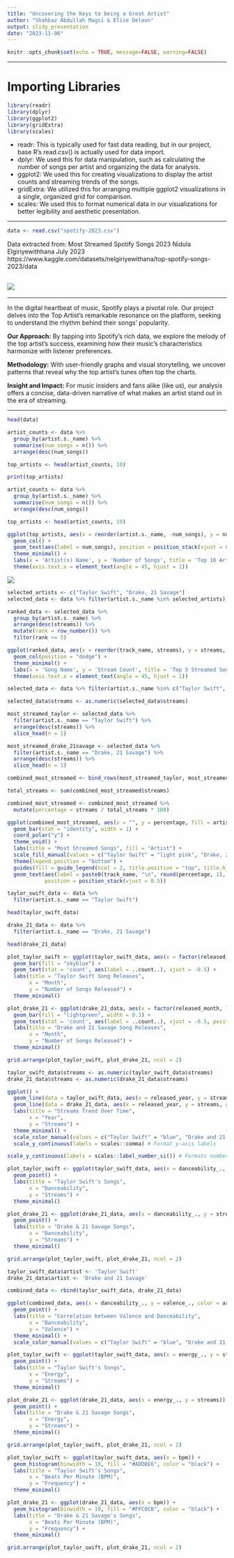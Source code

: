 ```yaml
---
title: "Uncovering the Keys to being a Great Artist"
author: "Shahbaz Abdullah Magsi & Elise Deleon"
output: slidy_presentation
date: "2023-11-06"
---
```


```r
knitr::opts_chunk$set(echo = TRUE, message=FALSE, warning=FALSE)
```

---

# Importing Libraries

```r
library(readr)
library(dplyr)
library(ggplot2)
library(gridExtra)
library(scales)
```

- readr: This is typically used for fast data reading, but in our project, base R's read.csv() is actually used for data import.
- dplyr: We used this for data manipulation, such as calculating the number of songs per artist and organizing the data for analysis.
- ggplot2: We used this for creating visualizations to display the artist counts and streaming trends of the songs.
- gridExtra: We utilized this for arranging multiple ggplot2 visualizations in a single, organized grid for comparison.
- scales: We used this to format numerical data in our visualizations for better legibility and aesthetic presentation.

---

```r
data <- read.csv("spotify-2023.csv")
```

Data extracted from: 
Most Streamed Spotify Songs 2023
Nidula Elgiriyewithhana
July 2023
https://www.kaggle.com/datasets/nelgiriyewithana/top-spotify-songs-2023/data

![](https://www.scotsman.com/jpim-static/image/2023/11/24/10/12/Spotify%20Wrapped.jpg?trim=0,0,0,0&width=640&quality=65)
---

---

In the digital heartbeat of music, Spotify plays a pivotal role. Our project delves into the Top Artist's remarkable resonance on the platform, seeking to understand the rhythm behind their songs' popularity.

**Our Approach:**
By tapping into Spotify's rich data, we explore the melody of the top artist's success, examining how their music's characteristics harmonize with listener preferences.

**Methodology:**
With user-friendly graphs and visual storytelling, we uncover patterns that reveal why the top artist's tunes often top the charts.

**Insight and Impact:**
For music insiders and fans alike (like us), our analysis offers a concise, data-driven narrative of what makes an artist stand out in the era of streaming.

---



```r
head(data)
```

```r
artist_counts <- data %>%
  group_by(artist.s._name) %>%
  summarise(num_songs = n()) %>%
  arrange(desc(num_songs))

top_artists <- head(artist_counts, 10)

print(top_artists)
```
```r
artist_counts <- data %>%
  group_by(artist.s._name) %>%
  summarise(num_songs = n()) %>%
  arrange(desc(num_songs))

top_artists <- head(artist_counts, 10)

ggplot(top_artists, aes(x = reorder(artist.s._name, -num_songs), y = num_songs, fill = artist.s._name)) +
  geom_col() +
  geom_text(aes(label = num_songs), position = position_stack(vjust = 0.5), size = 3, color = 'black') +
  theme_minimal() +
  labs(x = 'Artist(s) Name', y = 'Number of Songs', title = 'Top 10 Artists with Most Songs') +
  theme(axis.text.x = element_text(angle = 45, hjust = 1))
```
![](https://www.billboard.com/wp-content/uploads/2022/11/taylor-swift-21-savage-drake-billboard-1548.jpg?w=942&h=623&crop=1)


```r
selected_artists <- c("Taylor Swift", "Drake, 21 Savage")
selected_data <- data %>% filter(artist.s._name %in% selected_artists)

ranked_data <- selected_data %>%
  group_by(artist.s._name) %>%
  arrange(desc(streams)) %>%
  mutate(rank = row_number()) %>%
  filter(rank <= 5)

ggplot(ranked_data, aes(x = reorder(track_name, streams), y = streams, fill = artist.s._name)) +
  geom_col(position = "dodge") +
  theme_minimal() +
  labs(x = 'Song Name', y = 'Stream Count', title = 'Top 5 Streamed Songs Comparison') +
  theme(axis.text.x = element_text(angle = 45, hjust = 1))
```

```r
selected_data <- data %>% filter(artist.s._name %in% c("Taylor Swift", "Drake, 21 Savage"))

selected_data$streams <- as.numeric(selected_data$streams)

most_streamed_taylor <- selected_data %>%
  filter(artist.s._name == "Taylor Swift") %>%
  arrange(desc(streams)) %>%
  slice_head(n = 1)

most_streamed_drake_21savage <- selected_data %>%
  filter(artist.s._name == "Drake, 21 Savage") %>%
  arrange(desc(streams)) %>%
  slice_head(n = 1)

combined_most_streamed <- bind_rows(most_streamed_taylor, most_streamed_drake_21savage)

total_streams <- sum(combined_most_streamed$streams)

combined_most_streamed <- combined_most_streamed %>%
  mutate(percentage = streams / total_streams * 100)

ggplot(combined_most_streamed, aes(x = "", y = percentage, fill = artist.s._name)) +
  geom_bar(stat = "identity", width = 1) +
  coord_polar("y") +
  theme_void() +
  labs(title = "Most Streamed Songs", fill = "Artist") +
  scale_fill_manual(values = c("Taylor Swift" = "light pink", "Drake, 21 Savage" = "light blue")) +
  theme(legend.position = "bottom") +
  guides(fill = guide_legend(ncol = 2, title.position = "top", title.hjust = 0.5)) +
  geom_text(aes(label = paste0(track_name, "\n", round(percentage, 1), "%")),
            position = position_stack(vjust = 0.5))
```


```r
taylor_swift_data <- data %>%
  filter(artist.s._name == "Taylor Swift")

head(taylor_swift_data)
```

```r
drake_21_data <- data %>%
  filter(artist.s._name == "Drake, 21 Savage")

head(drake_21_data)
```
```r
plot_taylor_swift <- ggplot(taylor_swift_data, aes(x = factor(released_month, levels = 1:12, labels = c("Jan", "Feb", "Mar", "Apr", "May", "Jun", "Jul", "Aug", "Sep", "Oct", "Nov", "Dec")))) +
  geom_bar(fill = "skyblue") +
  geom_text(stat = 'count', aes(label = ..count..), vjust = -0.5) +
  labs(title = "Taylor Swift Song Releases",
       x = "Month",
       y = "Number of Songs Released") +
  theme_minimal()

plot_drake_21 <- ggplot(drake_21_data, aes(x = factor(released_month, levels = 1:12, labels = c("Jan", "Feb", "Mar", "Apr", "May", "Jun", "Jul", "Aug", "Sep", "Oct", "Nov", "Dec")))) +
  geom_bar(fill = "lightgreen", width = 0.3) + 
  geom_text(stat = 'count', aes(label = ..count..), vjust = -0.5, position = position_dodge(width = 0.5)) +
  labs(title = "Drake and 21 Savage Song Releases",
       x = "Month",
       y = "Number of Songs Released") +
  theme_minimal()

grid.arrange(plot_taylor_swift, plot_drake_21, ncol = 2)
```


```r
taylor_swift_data$streams <- as.numeric(taylor_swift_data$streams)
drake_21_data$streams <- as.numeric(drake_21_data$streams)

ggplot() +
  geom_line(data = taylor_swift_data, aes(x = released_year, y = streams, group = 1, color = "Taylor Swift")) +
  geom_line(data = drake_21_data, aes(x = released_year, y = streams, group = 1, color = "Drake and 21 Savage")) +
  labs(title = "Streams Trend Over Time",
       x = "Year",
       y = "Streams") +
  theme_minimal() +
  scale_color_manual(values = c("Taylor Swift" = "blue", "Drake and 21 Savage" = "red")) +
  scale_y_continuous(labels = scales::comma) # Format y-axis labels

scale_y_continuous(labels = scales::label_number_si()) # Formats numbers to millions (e.g., 1M)

```


```r
plot_taylor_swift <- ggplot(taylor_swift_data, aes(x = danceability_., y = streams)) +
  geom_point() +
  labs(title = "Taylor Swift's Songs",
       x = "Danceability",
       y = "Streams") +
  theme_minimal()

plot_drake_21 <- ggplot(drake_21_data, aes(x = danceability_., y = streams)) +
  geom_point() +
  labs(title = "Drake & 21 Savage Songs",
       x = "Danceability",
       y = "Streams") +
  theme_minimal()

grid.arrange(plot_taylor_swift, plot_drake_21, ncol = 2)
```
```r
taylor_swift_data$artist <- 'Taylor Swift'
drake_21_data$artist <- 'Drake and 21 Savage'

combined_data <- rbind(taylor_swift_data, drake_21_data)

ggplot(combined_data, aes(x = danceability_., y = valence_., color = artist)) +
  geom_point() +
  labs(title = "Correlation between Valence and Danceability",
       x = "Danceability",
       y = "Valence") +
  theme_minimal() +
  scale_color_manual(values = c("Taylor Swift" = "blue", "Drake and 21 Savage" = "red"))
```
```r
plot_taylor_swift <- ggplot(taylor_swift_data, aes(x = energy_., y = streams)) +
  geom_point() +
  labs(title = "Taylor Swift's Songs",
       x = "Energy",
       y = "Streams") +
  theme_minimal()

plot_drake_21 <- ggplot(drake_21_data, aes(x = energy_., y = streams)) +
  geom_point() +
  labs(title = "Drake & 21 Savage Songs",
       x = "Energy",
       y = "Streams") +
  theme_minimal()

grid.arrange(plot_taylor_swift, plot_drake_21, ncol = 2)
```



```r
plot_taylor_swift <- ggplot(taylor_swift_data, aes(x = bpm)) +
  geom_histogram(binwidth = 10, fill = "#ADD8E6", color = "black") +
  labs(title = "Taylor Swift's Songs",
       x = "Beats Per Minute (BPM)",
       y = "Frequency") +
  theme_minimal()

plot_drake_21 <- ggplot(drake_21_data, aes(x = bpm)) +
  geom_histogram(binwidth = 10, fill = "#FFC0CB", color = "black") +
  labs(title = "Drake & 21 Savage's Songs",
       x = "Beats Per Minute (BPM)",
       y = "Frequency") +
  theme_minimal()

grid.arrange(plot_taylor_swift, plot_drake_21, ncol = 2)
```

```r

```
